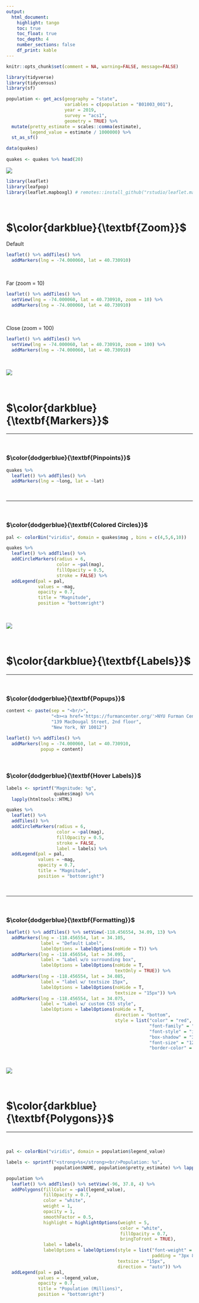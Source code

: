 ---
output: 
  html_document:
    highlight: tango
    toc: true
    toc_float: true
    toc_depth: 4
    number_sections: false
    df_print: kable
---

\newcommand\first[1]{\color{darkblue}{\textbf{#1}}}
\newcommand\second[1]{\color{dodgerblue}{\textbf{#1}}}
\newcommand\third[1]{\color{skyblue}{\textrm{#1}}}

```{r include=FALSE}
knitr::opts_chunk$set(comment = NA, warning=FALSE, message=FALSE)

library(tidyverse)
library(tidycensus)
library(sf)

population <- get_acs(geography = "state",
                      variables = c(population = "B01003_001"),
                      year = 2019, 
                      survey = "acs1",
                      geometry = TRUE) %>% 
  mutate(pretty_estimate = scales::comma(estimate),
         legend_value = estimate / 1000000) %>% 
  st_as_sf()

data(quakes)
  
quakes <- quakes %>% head(20)

```

![](https://raw.githubusercontent.com/social-lorax/howto_codebooks/master/images/r_leaflet.png)

```{r}
library(leaflet)
library(leafpop)
library(leaflet.mapboxgl) # remotes::install_github("rstudio/leaflet.mapboxgl")
```

<br> 

# $\first{Zoom}$

Default

```{r}
leaflet() %>% addTiles() %>%
  addMarkers(lng = -74.000060, lat = 40.730910)
```

<br>

Far (zoom = 10)

```{r}
leaflet() %>% addTiles() %>%
  setView(lng = -74.000060, lat = 40.730910, zoom = 10) %>% 
  addMarkers(lng = -74.000060, lat = 40.730910)
```

<br> 

Close (zoom = 100)

```{r}
leaflet() %>% addTiles() %>%
  setView(lng = -74.000060, lat = 40.730910, zoom = 100) %>% 
  addMarkers(lng = -74.000060, lat = 40.730910)
```

<br> 

![](https://raw.githubusercontent.com/social-lorax/howto_codebooks/master/images/R_underline.png)

<br> 


# $\first{Markers}$

***

<br> 

### $\second{Pinpoints}$

```{r}
quakes %>% 
  leaflet() %>% addTiles() %>%
  addMarkers(lng = ~long, lat = ~lat)
```

<br> 

***

<br> 

### $\second{Colored Circles}$

```{r}
pal <- colorBin("viridis", domain = quakes$mag , bins = c(4,5,6,10))

quakes %>% 
  leaflet() %>% addTiles() %>%
  addCircleMarkers(radius = 6,
                   color = ~pal(mag),
                   fillOpacity = 0.5,
                   stroke = FALSE) %>% 
  addLegend(pal = pal, 
            values = ~mag, 
            opacity = 0.7, 
            title = "Magnitude",
            position = "bottomright")
```

<br> 

![](https://raw.githubusercontent.com/social-lorax/howto_codebooks/master/images/R_underline.png)

<br> 

# $\first{Labels}$

***

<br> 

### $\second{Popups}$

```{r}
content <- paste(sep = "<br/>",
                 "<b><a href='https://furmancenter.org/'>NYU Furman Center</a></b>",
                 "139 MacDougal Street, 2nd floor",
                 "New York, NY 10012")

leaflet() %>% addTiles() %>%
  addMarkers(lng = -74.000060, lat = 40.730910, 
             popup = content)
```

<br> 

### $\second{Hover Labels}$

```{r}
labels <- sprintf("Magnitude: %g",
                  quakes$mag) %>% 
  lapply(htmltools::HTML)

quakes %>% 
  leaflet() %>% 
  addTiles() %>%
  addCircleMarkers(radius = 6,
                   color = ~pal(mag),
                   fillOpacity = 0.5,
                   stroke = FALSE,
                   label = labels) %>% 
  addLegend(pal = pal, 
            values = ~mag, 
            opacity = 0.7, 
            title = "Magnitude",
            position = "bottomright")

```

<br> 

***

<br> 

### $\second{Formatting}$

```{r}
leaflet() %>% addTiles() %>% setView(-118.456554, 34.09, 13) %>%
  addMarkers(lng = -118.456554, lat = 34.105,
             label = "Default Label",
             labelOptions = labelOptions(noHide = T)) %>%
  addMarkers(lng = -118.456554, lat = 34.095,
             label = "Label w/o surrounding box",
             labelOptions = labelOptions(noHide = T, 
                                         textOnly = TRUE)) %>%
  addMarkers(lng = -118.456554, lat = 34.085,
             label = "label w/ textsize 15px",
             labelOptions = labelOptions(noHide = T, 
                                         textsize = "15px")) %>%
  addMarkers(lng = -118.456554, lat = 34.075,
             label = "Label w/ custom CSS style",
             labelOptions = labelOptions(noHide = T, 
                                         direction = "bottom",
                                         style = list("color" = "red",
                                                      "font-family" = "serif",
                                                      "font-style" = "italic",
                                                      "box-shadow" = "3px 3px rgba(0,0,0,0.25)",
                                                      "font-size" = "12px",
                                                      "border-color" = "rgba(0,0,0,0.5)")))

```

<br> 

![](https://raw.githubusercontent.com/social-lorax/howto_codebooks/master/images/R_underline.png)

<br> 

# $\first{Polygons}$

***

<br> 

```{r}
pal <- colorBin("viridis", domain = population$legend_value)

labels <- sprintf("<strong>%s</strong><br/>Population: %s",
                  population$NAME, population$pretty_estimate) %>% lapply(htmltools::HTML)

population %>% 
  leaflet() %>% addTiles() %>% setView(-96, 37.8, 4) %>% 
  addPolygons(fillColor = ~pal(legend_value),
              fillOpacity = 0.7,
              color = "white",
              weight = 1,
              opacity = 1,
              smoothFactor = 0.5,
              highlight = highlightOptions(weight = 5,
                                           color = "white",
                                           fillOpacity = 0.7,
                                           bringToFront = TRUE),
              label = labels,
              labelOptions = labelOptions(style = list("font-weight" = "normal", 
                                                       padding = "3px 8px"),
                                          textsize = "15px",
                                          direction = "auto")) %>% 
  addLegend(pal = pal, 
            values = ~legend_value, 
            opacity = 0.7, 
            title = "Population (Millions)",
            position = "bottomright")
```
